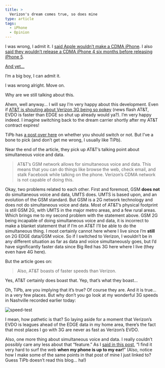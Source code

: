 ```yaml
---
title: >
  Verizon's dream comes true, so does mine
type: article
tags:
  - iPhone
  - Opinion
---
```


I was wrong, I admit it. I [said Apple wouldn’t make a CDMA iPhone](/blog/2010/09/23/a-verizon-iphone-not-so-fast). I also [said they wouldn’t release a CDMA iPhone 4 six months before releasing iPhone 5](/blog/2010/10/08/the-new-york-times-jumps-on-the-rumor-mill).

[And yet…](http://www.apple.com/iphone/notify-me/?sr=hotnews.rss)

I’m a big boy, I can admit it.

I was wrong alright. Move on.

Why are we still talking about this.

Ahem, well anyway… I will say I’m very happy about this development. Even if [AT&T is shouting about Verizon 3G being so pokey](http://www.appleinsider.com/articles/11/01/10/att_says_verizon_iphone_users_will_experience_life_in_the_slow_lane.html) (news flash AT&T, EVDO is faster than EDGE so shut up already would ya?). I’m very happy indeed. I imagine switching back to the dream carrier shortly after my AT&T contract expires!

TiPb has [a post over here](http://www.tipb.com/2011/01/12/verizon-att/) on whether you should switch or not. But I’ve a bone to pick (and don’t get me wrong, I usually like TiPb).

Near the end of the article, they pick up AT&T’s talking point about simultaneous voice and data.

> AT&T’s GSM network allows for simultaneous voice and data. This means that you can do things like browse the web, check email, and stalk Facebook while talking on the phone. Verizon’s CDMA network is not capable of doing this.

Okay, two problems related to each other. First and foremost, GSM **does not** do simultaneous voice and data, UMTS does. UMTS is based upon, and an evolution of the GSM standard. But GSM is a 2G network technology and does not do simultaneous voice and data. Most of AT&T’s physical footprint is still GSM 2G, with UMTS in the major metro areas, and a few rural areas. Which brings me to my second problem with the statement above. GSM 2G being incapable of doing simultaneous voice and data, it is incorrect to make a blanket statement that if I’m on AT&T I’ll be able to do the simultaneous thing. I most certainly cannot here where I live since I’m **still** on 2G EDGE data/GSM voice. So if I switched to Verizon, I wouldn’t be in any different situation as far as data and voice simultaneously goes, but I’d have significantly faster data since Big Red has 3G here where I live (they even have 4G here).

But the article goes on:

> Also, AT&T boasts of faster speeds than Verizon.

Yes, AT&T certainly does boast that. Yep, that’s what they boast…

Oh, TiPb, are you implying that it’s true? Of course they are. And it is true… in a very few places. But why don’t you go look at my wonderful 3G speeds in Nashville recorded earlier today:

![speed-test](http://appleuserpro.com/assets/uploads/84645387.png)

I mean, how pathetic is that? So laying aside for a moment that Verizon’s EVDO is leagues ahead of the EDGE data in my home area, there’s the fact that most places I go with 3G are never as fast as Verizon’s EVDO.

Also, one more thing about simultaneous voice and data. I really couldn’t possibly care any less about that “feature.” As I [said in this post](/blog/2010/10/08/blah-blah-voice-and-data-simultaneously-blah-blah), “I find it very hard to surf the web **when my phone is up to my ear!**” (Also, notice how I make some of the same points in that post of mine I just linked to? Guess TiPb doesn’t read this blog… ha!)
